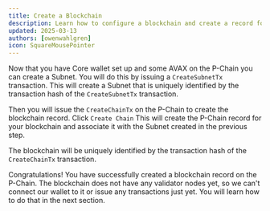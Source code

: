 ```yaml
---
title: Create a Blockchain
description: Learn how to configure a blockchain and create a record for it on the P-Chain by issuing a CreateChainTx transaction using the Builder Tooling.
updated: 2025-03-13
authors: [owenwahlgren]
icon: SquareMousePointer
---
```


Now that you have Core wallet set up and some AVAX on the P-Chain you can create a Subnet. You will
do this by issuing a `CreateSubnetTx` transaction. This will create a Subnet that is uniquely
identified by the transaction hash of the `CreateSubnetTx` transaction.

Then you will issue the `CreateChainTx` on the P-Chain to create the blockchain record. Click
`Create Chain` This will create the P-Chain record for your blockchain and associate it with the
Subnet created in the previous step. 

The blockchain will be uniquely identified by the transaction hash of the `CreateChainTx` transaction.

<ToolboxMdxWrapper walletMode="c-chain">
    <CreateChain />
</ToolboxMdxWrapper>

Congratulations! You have successfully created a blockchain record on the P-Chain. The blockchain does not
have any validator nodes yet, so we can't connect our wallet to it or issue any transactions just
yet. You will learn how to do that in the next section.
